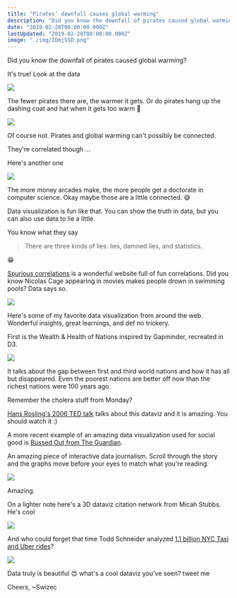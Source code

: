```yaml
---
title: "Pirates’ downfall causes global warming"
description: "Did you know the downfall of pirates caused global warming? It's true, wo have data to prove it"
date: "2019-02-28T08:00:00.000Z"
lastUpdated: "2019-02-28T08:00:00.000Z"
image: "./img/IDmjSSO.png"
---
```


Did you know the downfall of pirates caused global warming?


It&#x27;s true! Look at the data

![](./img/home-piratesarecool4.gif)

The fewer pirates there are, the warmer it gets. Or do pirates hang up the dashing coat and hat when it gets too warm 🤔

![](./img/media-o41sT7HoSQbo4-giphy.gif)

Of course not. Pirates and global warming can&#x27;t possibly be connected.



They&#x27;re correlated though ...



Here&#x27;s another one

![](./img/IDmjSSO.png)

The more money arcades make, the more people get a doctorate in computer science. Okay maybe those are a little connected. 😅



Data visualization is fun like that. You can show the truth in data, but you can also use data to lie a little.



You know what they say



> There are three kinds of lies: lies, damned lies, and statistics.



😁



[Spurious correlations](http://www.tylervigen.com/spurious-correlations) is a wonderful website full of fun correlations. Did you know Nicolas Cage appearing in movies makes people drown in swimming pools? Data says so.

![](./img/comics-correlation.png)

Here&#x27;s some of my favorite data visualization from around the web. Wonderful insights, great learnings, and def no trickery.



First is the Wealth &amp; Health of Nations inspired by Gapminder, recreated in D3.



[![](./img/22Nw5l2.gif)](https://bost.ocks.org/mike/nations/)



It talks about the gap between first and third world nations and how it has all but disappeared. Even the poorest nations are better off now than the richest nations were 100 years ago.



Remember the cholera stuff from Monday?



[Hans Rosling&#x27;s 2006 TED talk](https://www.ted.com/talks/hans_rosling_shows_the_best_stats_you_ve_ever_seen) talks about this dataviz and it is amazing. You should watch it :)



A more recent example of an amazing data visualization used for social good is [Bussed Out from The Guardian](https://www.theguardian.com/us-news/ng-interactive/2017/dec/20/bussed-out-america-moves-homeless-people-country-study).



An amazing piece of interactive data journalism. Scroll through the story and the graphs move before your eyes to match what you&#x27;re reading.



[![](./img/a5jcoqu.gif)](https://www.theguardian.com/us-news/ng-interactive/2017/dec/20/bussed-out-america-moves-homeless-people-country-study)



Amazing.



On a lighter note here&#x27;s a 3D dataviz citation network from Micah Stubbs. He&#x27;s cool



[![](./img/tO0TFoX.gif)](https://bl.ocks.org/micahstubbs/bf770b9f5d76f539a1a7fe8df7e32448)



And who could forget that time Todd Schneider analyzed [1.1 billion NYC Taxi and Uber rides](https://toddwschneider.com/posts/analyzing-1-1-billion-nyc-taxi-and-uber-trips-with-a-vengeance/)?



[![](./img/taxi-taxi_pickups_map.png)](https://toddwschneider.com/posts/analyzing-1-1-billion-nyc-taxi-and-uber-trips-with-a-vengeance/)



Data truly is beautiful 😍 what&#x27;s a cool dataviz you&#x27;ve seen? tweet me



Cheers, ~Swizec